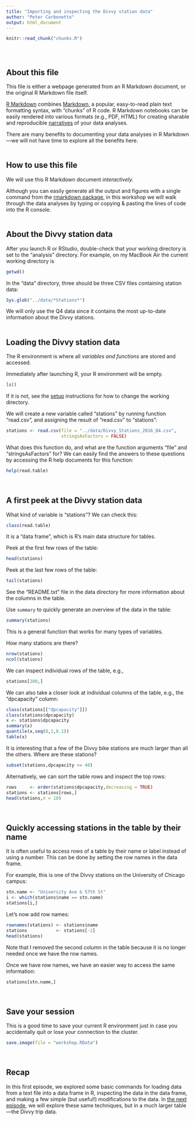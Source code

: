 ```yaml
---
title: "Importing and inspecting the Divvy station data"
author: "Peter Carbonetto"
output: html_document
---
```


<!-- Define defaults shared by all workflowr files. -->
```r
knitr::read_chunk("chunks.R")
```

<!-- Update knitr chunk options -->
```r
```

<!-- Insert the date the file was last updated -->
```r
```

<!-- Insert the code version (Git commit SHA1) if Git repository
 exists and R package git2r is installed -->
```r
```

## About this file

This file is either a webpage generated from an R Markdown document,
or the original R Markdown file itself.

[R Markdown](http://r4ds.had.co.nz/r-markdown.html) combines
[Markdown](http://daringfireball.net/projects/markdown), a popular,
easy-to-read plain text formatting syntax, with "chunks" of R code. R
Markdown notebooks can be easily rendered into various formats (e.g.,
PDF, HTML) for creating sharable and reproducible
[narratives](https://www.oreilly.com/ideas/the-state-of-jupyter) of
your data analyses.

There are many benefits to documenting your data analyses in R
Markdown---we will not have time to explore all the benefits here.
<br>
<br>

## How to use this file

We will use this R Markdown document *interactively.*

Although you can easily generate all the output and figures with a
single command from the
[rmarkdown package](https://cran.r-project.org/package=rmarkdown), in
this workshop we will walk through the data analyses by typing or
copying & pasting the lines of code into the R console.
<br>
<br>

## About the Divvy station data

After you launch R or RStudio, double-check that your working
directory is set to the "analysis" directory. For example, on my
MacBook Air the current working directory is

```r
getwd()
```

In the "data" directory, three should be three CSV files containing
station data:

```r
Sys.glob("../data/*Stations*")
```

We will only use the Q4 data since it contains the most up-to-date
information about the Divvy stations.
<br>
<br>

## Loading the Divvy station data

The R environment is where all *variables and functions* are stored
and accessed.

Immediately after launching R, your R environment will be empty.

```r
ls()
```

If it is not, see the [setup](setup.html) instructions for how to
change the working directory.

We will create a new variable called "stations" by running
function "read.csv", and assigning the result of "read.csv" to
"stations":

```r
stations <- read.csv(file = "../data/Divvy_Stations_2016_Q4.csv",
                     stringsAsFactors = FALSE)
```

What does this function do, and what are the function arguments "file"
and "stringsAsFactors" for? We can easily find the answers to these
questions by accessing the R help documents for this function:

```r
help(read.table)
```
<br>

## A first peek at the Divvy station data 

What kind of variable is "stations"? We can check this:

```r
class(read.table)
```

It is a "data frame", which is R's main data structure for tables.

Peek at the first few rows of the table:

```r
head(stations)
```

Peek at the last few rows of the table:

```r
tail(stations)
```

See the "README.txt" file in the data directory for more information
about the columns in the table.

Use `summary` to quickly generate an overview of the data in the table:

```r
summary(stations)
```

This is a general function that works for many types of variables.
 
How many stations are there?

```r
nrow(stations)
ncol(stations)
```

We can inspect individual rows of the table, e.g.,

```r
stations[100,]
```

We can also take a closer look at individual columns of the table,
e.g., the "dpcapacity" column:

```r
class(stations[["dpcapacity"]])
class(stations$dpcapacity)
x <- stations$dpcapacity
summary(x)
quantile(x,seq(0,1,0.1))
table(x)
```

It is interesting that a few of the Divvy bike stations are much
larger than all the others. Where are these stations? 

```r
subset(stations,dpcapacity >= 40)
```

Alternatively, we can sort the table rows and inspect the top rows:

```r
rows     <- order(stations$dpcapacity,decreasing = TRUE)
stations <- stations[rows,]
head(stations,n = 10)
```
<br>

## Quickly accessing stations in the table by their name

It is often useful to access rows of a table by their name or label
instead of using a number. This can be done by setting the row names
in the data frame.

For example, this is one of the Divvy stations on the University of
Chicago campus:

```r
stn.name <- "University Ave & 57th St"
i <- which(stations$name == stn.name)
stations[i,]
```

Let's now add row names:

```r
rownames(stations) <- stations$name
stations           <- stations[-2]
head(stations)
```

Note that I removed the second column in the table because it is no
longer needed once we have the row names.

Once we have row names, we have an easier way to access the same
information:

```r
stations[stn.name,]
```
<br>

## Save your session

This is a good time to save your current R environment just in case
you accidentally quit or lose your connection to the cluster.

```r
save.image(file = "workshop.RData")
```
<br>

## Recap

In this first episode, we explored some basic commands for loading
data from a text file into a data frame in R, inspecting the data in
the data frame, and making a few simple (but useful!) modifications to
the data.  In [the next episode](trips.html), we will explore these same
techniques, but in a much larger table---the Divvy trip data.
